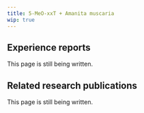 ---
title: 5-MeO-xxT + Amanita muscaria
wip: true
---

## Experience reports

This page is still being written.

## Related research publications

This page is still being written.

